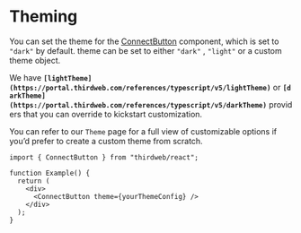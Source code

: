 # Theming

You can set the theme for the [ConnectButton](https://www.notion.so/ConnectButton-51113a400e614dfe93a598e9e1b8ef63?pvs=21) component, which is set to `"dark"` by default. theme can be set to either `"dark"` , `"light"` or a custom theme object.

We have **`[lightTheme](https://portal.thirdweb.com/references/typescript/v5/lightTheme)`** or **`[darkTheme](https://portal.thirdweb.com/references/typescript/v5/darkTheme)`** providers that you can override to kickstart customization.

You can refer to our `Theme` page for a full view of customizable options if you’d prefer to create a custom theme from scratch.

```tsx
import { ConnectButton } from "thirdweb/react";
 
function Example() {
  return (
    <div>
      <ConnectButton theme={yourThemeConfig} />
    </div>
  );
}
```